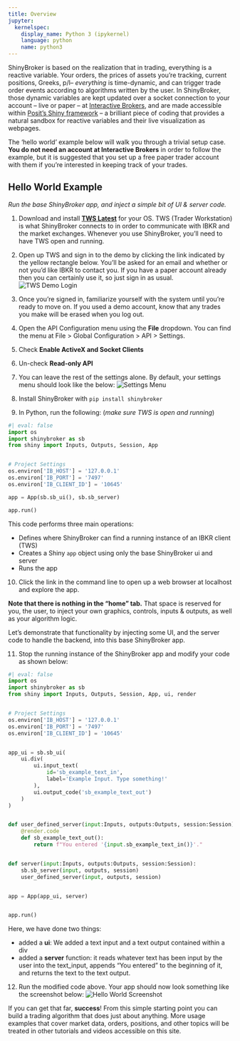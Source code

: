 ```yaml
---
title: Overview
jupyter:
  kernelspec:
    display_name: Python 3 (ipykernel)
    language: python
    name: python3
---
```


ShinyBroker is based on the realization that in trading, everything is a
reactive variable. Your orders, the prices of assets you're tracking, current
positions, Greeks, p/l-- *everything* is time-dynamic, and can trigger trade
order events according to algorithms written by the user. In ShinyBroker, those
dynamic variables are kept updated over a socket connection to your account --
live or paper -- at [Interactive Brokers](https://www.interactivebrokers
.com/en/trading/ib-api.php), and are made accessible within [Posit's Shiny
framework](https://shiny.posit.co/) -- a brilliant piece of coding that provides
 a natural sandbox for reactive variables and their live visualization as
 webpages.

The 'hello world' example below will walk you through a trivial setup case.
**You do not need an account at Interactive Brokers** in order to follow the
example, but it is suggested that you set up a free paper trader account with
them if you're interested in keeping track of your trades.


## Hello World Example
*Run the base ShinyBroker app, and inject a simple bit of UI & server code.*

1) Download and install [**TWS Latest**](https://www.interactivebrokers
.com/en/trading/tws.php#:~:text=TWS%20SOFTWARE) for your OS. TWS (Trader
Workstation) is what ShinyBroker connects to in order to communicate with IBKR
and the market exchanges. Whenever you use ShinyBroker, you'll need to have TWS
open and running.

2) Open up TWS and sign in to the demo by clicking the link indicated by the
yellow rectangle below. You'll be asked for an email and whether or not you'd
like IBKR to contact you. If you have a paper account already then you can
certainly use it, so just sign in as usual.
![TWS Demo Login](data/tws_demo_login)

3) Once you're signed in, familiarize yourself with the system until you're
ready to move on. If you used a demo account, know that any trades you make will
 be erased when you log out.

4) Open the API Configuration menu using the **File** dropdown. You can find the
 menu at File > Global Configuration > API > Settings.

5) Check **Enable ActiveX and Socket Clients**

6) Un-check **Read-only API**

7) You can leave the rest of the settings alone. By default, your settings menu
should look like the below:
![Settings Menu](data/api_config)

8) Install ShinyBroker with `pip install shinybroker`

9) In Python, run the following:
(*make sure TWS is open and running*)

```python
#| eval: false
import os
import shinybroker as sb
from shiny import Inputs, Outputs, Session, App


# Project Settings
os.environ['IB_HOST'] = '127.0.0.1'
os.environ['IB_PORT'] = '7497'
os.environ['IB_CLIENT_ID'] = '10645'

app = App(sb.sb_ui(), sb.sb_server)

app.run()
```

This code performs three main operations:

- Defines where ShinyBroker can find a running instance of an IBKR client (TWS)
- Creates a Shiny `app` object using only the base ShinyBroker ui and server
- Runs the app

10) Click the link in the command line to open up a web browser at localhost and
 explore the app.

**Note that there is nothing in the "home" tab.** That space is reserved for
you, the user, to inject your own graphics, controls, inputs & outputs, as well
as your algorithm logic.

Let's demonstrate that functionality by injecting some UI, and the server code
to handle the backend, into this base ShinyBroker app.

11) Stop the running instance of the ShinyBroker app and modify your code as
shown below:

```python
#| eval: false
import os
import shinybroker as sb
from shiny import Inputs, Outputs, Session, App, ui, render


# Project Settings
os.environ['IB_HOST'] = '127.0.0.1'
os.environ['IB_PORT'] = '7497'
os.environ['IB_CLIENT_ID'] = '10645'


app_ui = sb.sb_ui(
    ui.div(
        ui.input_text(
            id='sb_example_text_in',
            label='Example Input. Type something!'
        ),
        ui.output_code('sb_example_text_out')
    )
)


def user_defined_server(input:Inputs, outputs:Outputs, session:Session):
    @render.code
    def sb_example_text_out():
        return f"You entered '{input.sb_example_text_in()}'."


def server(input:Inputs, outputs:Outputs, session:Session):
    sb.sb_server(input, outputs, session)
    user_defined_server(input, outputs, session)


app = App(app_ui, server)


app.run()
```

Here, we have done two things:

- added a **ui**: We added a text input and a text output contained within a div
- added a **server** function: it reads whatever text has been input by the user
 into the text_input, appends "You entered " to the beginning of it, and returns
  the text to the text output.

12) Run the modified code above. Your app should now look something like the
screenshot below:
![Hello World Screenshot](data/hello_world)

If you can get that far, **success**! From this simple starting point you can
build a trading algorithm that does just about anything. More usage examples
that cover market data, orders, positions, and other topics will be treated in
other tutorials and videos accessible on this site.
